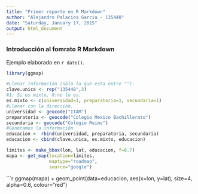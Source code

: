 ```yaml
---
title: "Primer reporte en R Markdown"
author: "Alejandro Palacios Garcia - 135448"
date: "Saturday, January 17, 2015"
output: html_document
---
```


### Introducción al fomrato R Markdown

Ejemplo elaborado en `r date()`.

```r
library(ggmap)
```

```r
#Llenar información (sólo lo que esta entre "").
clave.unica <- rep("135448",3)
#1: Si es mixto, 0:no lo es.
es.mixto <- c(universidad=1, preparatoria=1, secundaria=1)
#Llenar con la dirección.
universidad <- geocode("ITAM")
preparatoria <- geocode("Colegio Mexico Bachillerato")
secundaria <- geocode("Colegio Reims")
#Generamos la información
educacion <- rbind(universidad, preparatoria, secundaria)
educacion <- cbind(clave.unica, es.mixto, educacion)
```

```r
limites <- make_bbox(lon, lat, educacion, f=0.7)
mapa <- get_map(location=limites,
                maptype="roadmap",
                source="google")
```

```r
ggmap(mapa) +
  geom_point(data=educacion,
             aes(x=lon, y=lat),
             size=4, alpha=0.6, colour="red")

